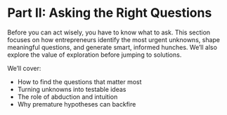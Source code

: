 # Part II: Asking the Right Questions {.unnumbered}

Before you can act wisely, you have to know what to ask. This section focuses on how entrepreneurs identify the most urgent unknowns, shape meaningful questions, and generate smart, informed hunches. We’ll also explore the value of exploration before jumping to solutions.

We’ll cover:

- How to find the questions that matter most
- Turning unknowns into testable ideas
- The role of abduction and intuition
- Why premature hypotheses can backfire
